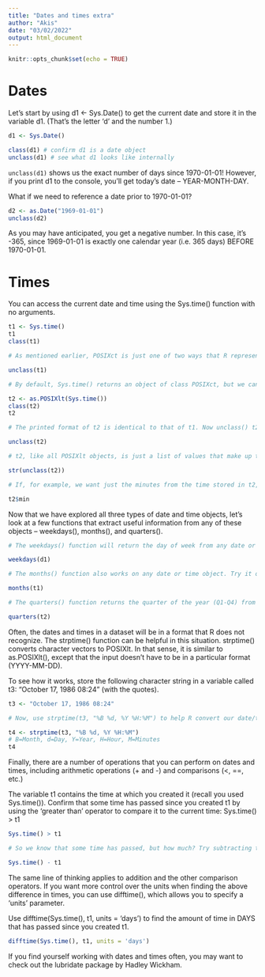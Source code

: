 ```yaml
---
title: "Dates and times extra"
author: "Akis"
date: "03/02/2022"
output: html_document
---
```


```r
knitr::opts_chunk$set(echo = TRUE)
```

# Dates

Let's start by using d1 <- Sys.Date() to get the current date
and store it in the variable d1. (That's the letter 'd' and
the number 1.)

```r
d1 <- Sys.Date()

class(d1) # confirm d1 is a date object
unclass(d1) # see what d1 looks like internally
```

`unclass(d1)` shows us the exact number of days since 1970-01-01! However, if you print d1 to the console, you'll get today's date -- YEAR-MONTH-DAY.

What if we need to reference a date prior to 1970-01-01?

```r
d2 <- as.Date("1969-01-01")
unclass(d2)
```

As you may have anticipated, you get a negative number. In this case, it's -365, since 1969-01-01 is exactly one calendar year (i.e. 365 days) BEFORE 1970-01-01.

# Times

You can access the current date and time using the Sys.time() function with no arguments.

```r
t1 <- Sys.time()
t1
class(t1)

# As mentioned earlier, POSIXct is just one of two ways that R represents time information. (You can ignore the second value above, POSIXt, which just functions as a common language between POSIXct and POSIXlt.) Use unclass() to see what t1 looks like internally -- the (large) number of seconds since the beginning of 1970.

unclass(t1)

# By default, Sys.time() returns an object of class POSIXct, but we can coerce the result to POSIXlt with as.POSIXlt(Sys.time()).

t2 <- as.POSIXlt(Sys.time())
class(t2)
t2

# The printed format of t2 is identical to that of t1. Now unclass() t2 to see how it is different internally.

unclass(t2)

# t2, like all POSIXlt objects, is just a list of values that make up the date and time. Use str(unclass(t2)) to have a more compact view.

str(unclass(t2))

# If, for example, we want just the minutes from the time stored in t2, we can access them with t2$min.

t2$min
```

Now that we have explored all three types of date and time objects, let's look at a few functions that extract useful information from any of these objects -- weekdays(), months(), and quarters().


```r
# The weekdays() function will return the day of week from any date or time object. Try it out on d1, which is the Date object that contains today's date.

weekdays(d1) 

# The months() function also works on any date or time object. Try it on t1, which is the POSIXct object that contains the current time (well, it was the current time when you created it).

months(t1)

# The quarters() function returns the quarter of the year (Q1-Q4) from any date or time object. Try it on t2, which is the POSIXlt object that contains the time at which you created it.

quarters(t2)
```

Often, the dates and times in a dataset will be in a format that R does not recognize. The strptime() function can be helpful in this situation. strptime() converts character vectors to POSIXlt. In that sense, it is similar to as.POSIXlt(), except that the input doesn't have to be in a particular format (YYYY-MM-DD).

To see how it works, store the following character string in
a variable called t3: "October 17, 1986 08:24" (with the
quotes).

```r
t3 <- "October 17, 1986 08:24"

# Now, use strptime(t3, "%B %d, %Y %H:%M") to help R convert our date/time object to a format that it understands. Assign the result to a new variable called t4. (You should pull up the documentation for strptime() if you'd like to know more about how it works.)

t4 <- strptime(t3, "%B %d, %Y %H:%M") 
# B=Month, d=Day, Y=Year, H=Hour, M=Minutes
t4 
```

Finally, there are a number of operations that you can perform on dates and times, including arithmetic operations (+ and -) and comparisons (<, ==, etc.)

The variable t1 contains the time at which you created it (recall you used Sys.time()). Confirm that some time has
passed since you created t1 by using the 'greater than'
operator to compare it to the current time: Sys.time() > t1

```r
Sys.time() > t1

# So we know that some time has passed, but how much? Try subtracting t1 from the current time using Sys.time() - t1. Don't forget the parentheses at the end of Sys.time(), since it is a function.

Sys.time() - t1
```

The same line of thinking applies to addition and the other comparison operators. If you want more control over the units when finding the above difference in times, you can use difftime(), which allows you to specify a 'units' parameter.

Use difftime(Sys.time(), t1, units = 'days') to find the amount of time in DAYS that has passed since you created t1.

```r
difftime(Sys.time(), t1, units = 'days')
```

If you find yourself working with dates
and times often, you may want to check out the
lubridate package by Hadley Wickham.

